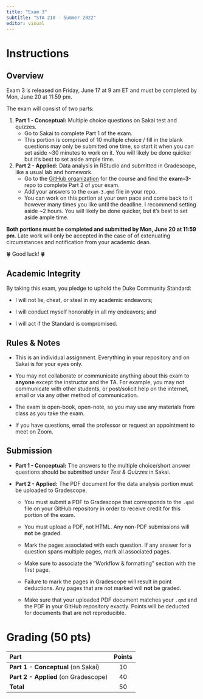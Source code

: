 ```yaml
---
title: "Exam 3"
subtitle: "STA 210 - Summer 2022"
editor: visual
---
```


# Instructions

## Overview

Exam 3 is released on Friday, June 17 at 9 am ET and must be completed by Mon, June 20 at 11:59 pm.

The exam will consist of two parts:

1.  **Part 1 - Conceptual:** Multiple choice questions on Sakai test and quizzes.
    -   Go to Sakai to complete Part 1 of the exam.
    -   This portion is comprised of 10 multiple choice / fill in the blank questions may only be submitted one time, so start it when you can set aside \~30 minutes to work on it. You will likely be done quicker but it's best to set aside ample time.
2.  **Part 2 - Applied:** Data analysis in RStudio and submitted in Gradescope, like a usual lab and homework.
    -   Go to the [GitHub organization](https://github.com/STA210-Summer22/) for the course and find the **exam-3-** repo to complete Part 2 of your exam.
    -   Add your answers to the `exam-3.qmd` file in your repo.
    -   You can work on this portion at your own pace and come back to it however many times you like until the deadline. I recommend setting aside \~2 hours. You will likely be done quicker, but it's best to set aside ample time.

**Both portions must be completed and submitted by Mon, June 20 at 11:59 pm**. Late work will only be accepted in the case of of extenuating circumstances and notification from your academic dean.

🍀 Good luck! 🍀

## Academic Integrity

By taking this exam, you pledge to uphold the Duke Community Standard:

-   I will not lie, cheat, or steal in my academic endeavors;

-   I will conduct myself honorably in all my endeavors; and

-   I will act if the Standard is compromised.

## Rules & Notes

-   This is an individual assignment. Everything in your repository and on Sakai is for your eyes only.

-   You may not collaborate or communicate anything about this exam to **anyone** except the instructor and the TA. For example, you may not communicate with other students, or post/solicit help on the internet, email or via any other method of communication.

-   The exam is open-book, open-note, so you may use any materials from class as you take the exam.

-   If you have questions, email the professor or request an appointment to meet on Zoom.

## Submission

-   **Part 1 - Conceptual:** The answers to the multiple choice/short answer questions should be submitted under *Test & Quizzes* in Sakai.

-   **Part 2 - Applied:** The PDF document for the data analysis portion must be uploaded to Gradescope.

    -   You must submit a PDF to Gradescope that corresponds to the `.qmd` file on your GitHub repository in order to receive credit for this portion of the exam.

    -   You must upload a PDF, not HTML. Any non-PDF submissions will **not** be graded.

    -   Mark the pages associated with each question. If any answer for a question spans multiple pages, mark all associated pages.

    -   Make sure to associate the "Workflow & formatting" section with the first page.

    -   Failure to mark the pages in Gradescope will result in point deductions. Any pages that are not marked will **not** be graded.

    -   Make sure that your uploaded PDF document matches your `.qmd` and the PDF in your GitHub repository exactly. Points will be deducted for documents that are not reproducible.

# Grading (50 pts)

| **Part**                             | **Points** |
|:-------------------------------------|:----------:|
| **Part 1 - Conceptual** (on Sakai)   |     10     |
| **Part 2 - Applied** (on Gradescope) |     40     |
| **Total**                            |     50     |
